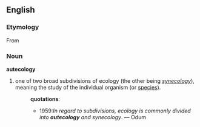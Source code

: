 ==English==
=== Etymology ===
From {{L.}}
{{etystub}}
=== Noun ===
'''autecology''' 
# one of two broad subdivisions of ecology (the other being ''[[synecology]]''), meaning the study of the individual organism (or [[species]]).
#:'''quotations''':
#:*1959:''In regard to subdivisions, ecology is commonly divided into '''autecology''' and synecology''. &mdash; Odum